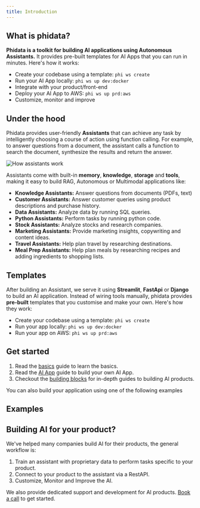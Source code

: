 ```yaml
---
title: Introduction
---
```


## What is phidata?

**Phidata is a toolkit for building AI applications using Autonomous Assistants.** It provides pre-built templates for AI Apps that you can run in minutes. Here's how it works:

- Create your codebase using a template: `phi ws create`
- Run your AI App locally: `phi ws up dev:docker`
- Integrate with your product/front-end
- Deploy your AI App to AWS: `phi ws up prd:aws`
- Customize, monitor and improve

## Under the hood

Phidata provides user-friendly **Assistants** that can achieve any task by intelligently choosing a course of action using function calling. For example, to answer questions from a document, the assistant calls a function to search the document, synthesize the results and return the answer.

<img src="/images/assistants-explanation.png" alt="How assistants work" />

Assistants come with built-in **memory**, **knowledge**, **storage** and **tools**, making it easy to build RAG, Autonomous or Multimodal applications like:

- **Knowledge Assistants:** Answer questions from documents (PDFs, text)
- **Customer Assistants:** Answer customer queries using product descriptions and purchase history.
- **Data Assistants:** Analyze data by running SQL queries.
- **Python Assistants:** Perform tasks by running python code.
- **Stock Assistants:** Analyze stocks and research companies.
- **Marketing Assistants:** Provide marketing insights, copywriting and content ideas.
- **Travel Assistants:** Help plan travel by researching destinations.
- **Meal Prep Assistants:** Help plan meals by researching recipes and adding ingredients to shopping lists.

## Templates

After building an Assistant, we serve it using **Streamlit**, **FastApi** or **Django** to build an AI application. Instead of wiring tools manually, phidata provides **pre-built** templates that you customise and make your own. Here's how they work:

- Create your codebase using a template: `phi ws create`
- Run your app locally: `phi ws up dev:docker`
- Run your app on AWS: `phi ws up prd:aws`

## Get started

1. Read the [basics](/basics) guide to learn the basics.
2. Read the [AI App](/ai-app/run-local) guide to build your own AI App.
3. Checkout the [building blocks](/blocks/overview) for in-depth guides to building AI products.

You can also build your application using one of the following examples

## Examples

<Snippet file="examples.mdx" />

## Building AI for your product?

We've helped many companies build AI for their products, the general workflow is:

1. Train an assistant with proprietary data to perform tasks specific to your product.
2. Connect to your product to the assistant via a RestAPI.
3. Customize, Monitor and Improve the AI.

We also provide dedicated support and development for AI products. [Book a call](https://cal.com/phidata/intro) to get started.
